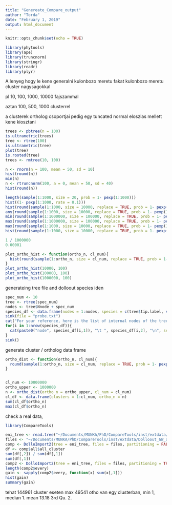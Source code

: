 ```yaml
---
title: "Genereate_Compare_output"
author: "Torda"
date: "February 1, 2019"
output: html_document
---
```


```r
knitr::opts_chunk$set(echo = TRUE)
```

```r
library(phytools)
library(ape)
library(truncnorm)
library(stringr)
library(readr)
library(plyr)
```

A lenyeg hogy le kene generalni kulonbozo meretu fakat kulonbozo meretu cluster nagysagokkal

pl 10, 100, 1000, 10000 fajszammal

aztan 100, 500, 1000 clusterrel

a clusterek ortholog csoportjai pedig egy tuncated normal eloszlas mellett kene kiosztani

```r
trees <- pbtree(n = 100)
is.ultrametric(trees)
tree <- rtree(100)
is.ultrametric(tree)
plot(tree)
is.rooted(tree)
trees <- rmtree(10, 100)
```

```r
n <- rnorm(n = 100, mean = 50, sd = 10)
hist(round(n))
min(n)
n <- rtruncnorm(100, a = 0, mean = 50, sd = 40)
hist(round(n))

length(sample(1:1000, size = 20, prob = 1- pexp(1:1000)))
hist((1- pexp(1:1000, rate = 0.1)))
hist(round(sample(1:1000, size = 10000, replace = TRUE, prob = 1- pexp(1:1000, rate = 0.01))))
any(round(sample(1:1000, size = 10000, replace = TRUE, prob = 1- pexp(1:1000, rate = 0.01))) == 0)
min(round(sample(1:1000000, size = 100000, replace = TRUE, prob = 1- pexp(1:1000000, rate = 0.01))))
max(round(sample(1:1000000, size = 100000, replace = TRUE, prob = 1- pexp(1:1000000, rate = 0.00001))))
max(round(sample(1:1000, size = 10000, replace = TRUE, prob = 1- pexp(1:1000, rate = 0.00001))))
hist(round(sample(1:1000, size = 10000, replace = TRUE, prob = 1- pexp(1:1000, rate = 0.00001))))

1 / 1000000
0.00001

plot_ortho_hist <- function(ortho_n, cl_num){
  hist(round(sample(1:ortho_n, size = cl_num, replace = TRUE, prob = 1- pexp(1:ortho_n, rate = 1 / (ortho_n / 10)))))
}
plot_ortho_hist(10000, 100)
plot_ortho_hist(100000, 100)
plot_ortho_hist(1000000, 100)
```

generateing tree file and dolloout species iden

```r
spec_num <- 10
tree <- rtree(spec_num)
nodes <- tree$Nnode + spec_num
species_df <- data.frame(nodes = 1:nodes, species = c(tree$tip.label, sapply((spec_num + 1):nodes, function(x) str_c(extract.clade(tree, x)$tip.label, collapse = " "))), stringsAsFactors = FALSE)
sink(file = "probe.txt")
cat("For your reference, here is the list of internal nodes of the tree and the descendants for each\n")
for(i in 1:nrow(species_df)){
  cat(paste0("node", species_df[i,1]), "\t ", species_df[i,2], "\n", sep = "")
}
sink()

```


generate cluster / ortholog data frame

```r
ortho_dist <- function(ortho_n, cl_num){
  round(sample(1:ortho_n, size = cl_num, replace = TRUE, prob = 1- pexp(1:ortho_n, rate = 1 / (ortho_n / 1000))))
}


cl_num <- 10000000
ortho_upper <- 1000000
n <- ortho_dist(ortho_n = ortho_upper, cl_num = cl_num)
cl_df <- data.frame(clusters = 1:cl_num, ortho_n = n)
sum(cl_df$ortho_n)
max(cl_df$ortho_n)
```

check a real data,

```r
library(CompareTools)
```

```r
eni_tree <- read.tree("~/Documents/MUNKA/PhD/CompareTools/inst/extdata/71g_species.tree")
files <- "~/Documents/MUNKA/PhD/CompareTools/inst/extdata/Dolloout_GW_all"  
comp <- DolloImport2(tree = eni_tree, files = files, partitioning = FALSE, part_name = "all")
df <- comp$all$all_cluster
sum(df[,2]) / sum(df[,1])
sum(df[,1])
comp2 <- DolloImport2(tree = eni_tree, files = files, partitioning = TRUE, part_name = "every")
length(comp2$every)
gain <- sapply(comp2$every, function(x) sum(x[,1]))
hist(gain)
summary(gain)
```

tehat 144961 cluster eseten
max 49541 otho van egy clusterban, min 1, median 1. mean 13.18 3rd Qu. 2.


